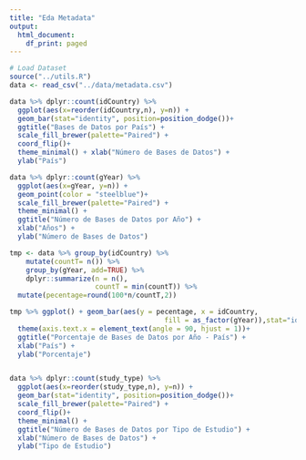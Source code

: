 ```yaml
---
title: "Eda Metadata"
output:
  html_document:
    df_print: paged
---
```


```r
# Load Dataset
source("../utils.R")
data <- read_csv("../data/metadata.csv")
```


```r
data %>% dplyr::count(idCountry) %>% 
  ggplot(aes(x=reorder(idCountry,n), y=n)) + 
  geom_bar(stat="identity", position=position_dodge())+
  ggtitle("Bases de Datos por País") +
  scale_fill_brewer(palette="Paired") +
  coord_flip()+
  theme_minimal() + xlab("Número de Bases de Datos") + 
  ylab("País")
```


```r
data %>% dplyr::count(gYear) %>% 
  ggplot(aes(x=gYear, y=n)) + 
  geom_point(color = "steelblue")+
  scale_fill_brewer(palette="Paired") +
  theme_minimal() +
  ggtitle("Número de Bases de Datos por Año") + 
  xlab("Años") + 
  ylab("Número de Bases de Datos")
```

```r
tmp <- data %>% group_by(idCountry) %>% 
    mutate(countT= n()) %>%
    group_by(gYear, add=TRUE) %>%
    dplyr::summarize(n = n(),
                     countT = min(countT)) %>% 
  mutate(pecentage=round(100*n/countT,2))

tmp %>% ggplot() + geom_bar(aes(y = pecentage, x = idCountry,
                                      fill = as_factor(gYear)),stat="identity") +
  theme(axis.text.x = element_text(angle = 90, hjust = 1))+ 
  ggtitle("Porcentaje de Bases de Datos por Año - País") + 
  xlab("País") + 
  ylab("Porcentaje")  



```

```r
data %>% dplyr::count(study_type) %>% 
  ggplot(aes(x=reorder(study_type,n), y=n)) + 
  geom_bar(stat="identity", position=position_dodge())+
  scale_fill_brewer(palette="Paired") +
  coord_flip()+
  theme_minimal() + 
  ggtitle("Número de Bases de Datos por Tipo de Estudio") + 
  xlab("Número de Bases de Datos") + 
  ylab("Tipo de Estudio")  

```


